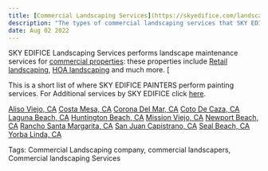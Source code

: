 ---
title: [Commercial Landscaping Services](https://skyedifice.com/landscape/)
description: "The types of commercial landscaping services that SKY EDIFICE performs for commercial buildings in the commercial landscaping industry. SKY EDIFICE does more than lanscaping services keep reading to find out more."
date: Aug 02 2022
---

SKY EDIFICE Landscaping Services performs landscape maintenance services for [commercial properties](https://skyedifice.com/landscape/markets/commercial/): these properties include [Retail landscaping](https://skyedifice.com/landscape/markets/retail/), [HOA landscaping](https://skyedifice.com/landscape/markets/hoa/) and much more. [

This is a short list of where SKY EDIFICE PAINTERS perform painting services. For Additional services by SKY EDIFICE click [here](https://skyedifice.com).

[Aliso Viejo, CA](https://skyedifice.com/painting-house-painters-in-aliso-viejo/) 
[Costa Mesa, CA](https://skyedifice.com/painting/house-painters-costa-mesa/) 
[Corona Del Mar, CA](https://skyedifice.com/painting/top-5-best-corona-del-mar-painting/) 
[Coto De Caza, CA](https://skyedifice.com/painting/house-painting-coto-de-caza/) 
[Laguna Beach, CA](https://skyedifice.com/painting/laguna-beach-house-painters/) 
[Huntington Beach, CA](https://skyedifice.com/painting/house-painters-huntington-beach/) 
[Mission Viejo, CA](https://skyedifice.com/painting/house-painter-mission-viejo/) 
[Newport Beach, CA](https://skyedifice.com/painting/newport-beach-painters/) 
[Rancho Santa Margarita, CA](https://skyedifice.com/painting/best-painting-contractors-rancho-santa-margarita-ca/) 
[San Juan Capistrano, CA](https://skyedifice.com/painting/house-painter-san-juan-capistrano/) 
[Seal Beach, CA](https://skyedifice.com/painting/house-painter-seal-beach/) 
[Yorba Linda, CA](https://skyedifice.com/painting/house-painter-yorba-linda/) 


Tags: Commercial Landscaping company, commercial landscapers, Commercial landscaping Services
